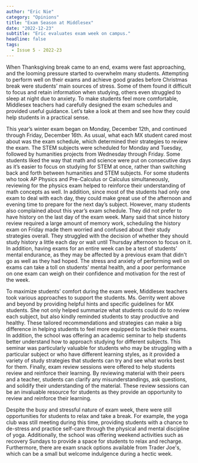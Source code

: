 ```yaml
---
author: "Eric Nie"
category: "Opinions"
title: "Exam Season at Middlesex"
date: "2022-12-23"
subtitle: "Eric evaluates exam week on campus."
headline: false
tags:
  - Issue 5 - 2022-23
---
```


When Thanksgiving break came to an end, exams were fast approaching, and the looming pressure started to overwhelm many students. Attempting to perform well on their exams and achieve good grades before Christmas break were students’ main sources of stress. Some of them found it difficult to focus and retain information when studying, others even struggled to sleep at night due to anxiety. To make students feel more comfortable, Middlesex teachers had carefully designed the exam schedules and provided useful guidance. Let’s take a look at them and see how they could help students in a practical sense.

This year’s winter exam began on Monday, December 12th, and continued through Friday, December 16th. As usual, what each MX student cared most about was the exam schedule, which determined their strategies to review the exam. The STEM subjects were scheduled for Monday and Tuesday, followed by humanities projects from Wednesday through Friday. Some students liked the way that math and science were put on consecutive days as it’s easier to focus on studying for STEM at once, rather than switching back and forth between humanities and STEM subjects. For some students who took AP Physics and Pre-Calculus or Calculus simultaneously, reviewing for the physics exam helped to reinforce their understanding of math concepts as well. In addition, since most of the students had only one exam to deal with each day, they could make great use of the afternoon and evening time to prepare for the next day’s subject. However, many students also complained about this year’s exam schedule. They did not prefer to have history on the last day of the exam week. Many said that since history review required a large amount of memory work, scheduling the history exam on Friday made them worried and confused about their study strategies overall. They struggled with the decision of whether they should study history a little each day or wait until Thursday afternoon to focus on it. In addition, having exams for an entire week can be a test of students' mental endurance, as they may be affected by a previous exam that didn't go as well as they had hoped. The stress and anxiety of performing well on exams can take a toll on students' mental health, and a poor performance on one exam can weigh on their confidence and motivation for the rest of the week.

To maximize students’ comfort during the exam week, Middlesex teachers took various approaches to support the students. Ms. Gerrity went above and beyond by providing helpful hints and specific guidelines for MX students. She not only helped summarize what students could do to review each subject, but also kindly reminded students to stay productive and healthy. These tailored recommendations and strategies can make a big difference in helping students to feel more equipped to tackle their exams. In addition, the school was offering an academic seminar to help students better understand how to approach studying for different subjects. This seminar was particularly valuable for students who may be struggling with a particular subject or who have different learning styles, as it provided a variety of study strategies that students can try and see what works best for them. Finally, exam review sessions were offered to help students review and reinforce their learning. By reviewing material with their peers and a teacher, students can clarify any misunderstandings, ask questions, and solidify their understanding of the material. These review sessions can be an invaluable resource for students as they provide an opportunity to review and reinforce their learning.

Despite the busy and stressful nature of exam week, there were still opportunities for students to relax and take a break. For example, the yoga club was still meeting during this time, providing students with a chance to de-stress and practice self-care through the physical and mental discipline of yoga. Additionally, the school was offering weekend activities such as recovery Sundays to provide a space for students to relax and recharge. Furthermore, there are exam snack options available from Trader Joe's, which can be a small but welcome indulgence during a hectic week.
